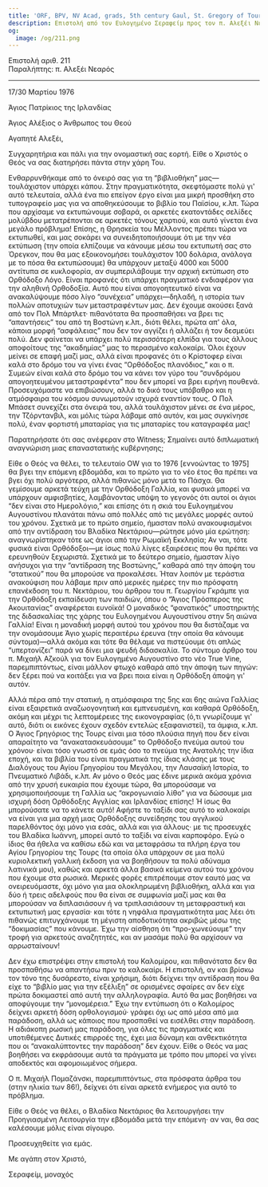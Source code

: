 ```yaml
---
title: 'ORF, BPV, NV Acad, grads, 5th century Gaul, St. Gregory of Tours'
description: Επιστολή από τον Ευλογημένο Σεραφείμ προς τον π. Αλεξέι Νεαρό.
og:
  image: /og/211.png
---
```


<div style={{textAlign:'right', fontFamily:'monospace'}}>Επιστολή αριθ. 211</div>
<div style={{textAlign:'left', fontFamily:'monospace'}}>Παραλήπτης: π. Αλεξέι Νεαρός</div>

---

17/30 Μαρτίου 1976

Άγιος Πατρίκιος της Ιρλανδίας

Άγιος Αλέξιος ο Άνθρωπος του Θεού

Αγαπητέ Αλεξέι,

Συγχαρητήρια και πάλι για την ονομαστική σας εορτή. Είθε ο Χριστός ο Θεός να σας διατηρήσει πάντα στην χάρη Του.

Ενθαρρυνθήκαμε από το όνειρό σας για τη “βιβλιοθήκη” μας—τουλάχιστον υπάρχει κάπου. Στην πραγματικότητα, σκεφτόμαστε πολύ γι' αυτό τελευταία, αλλά ένα πιο επείγον έργο είναι μια μικρή προσθήκη στο τυπογραφείο μας για να αποθηκεύσουμε το βιβλίο του Παϊσίου, κ.λπ. Τώρα που αρχίσαμε να εκτυπώνουμε σοβαρά, οι αρκετές εκατοντάδες σελίδες μολύβδου μετατρέπονται σε αρκετές τόνους χαρτιού, και αυτό γίνεται ένα μεγάλο πρόβλημα! Επίσης, η Θρησκεία του Μέλλοντος πρέπει τώρα να εκτυπωθεί, και μας σοκάρει να συνειδητοποιήσουμε ότι με την νέα εκτύπωση (την οποία ελπίζουμε να κάνουμε μέσω του εκτυπωτή σας στο Όρεγκον, που θα μας εξοικονομήσει τουλάχιστον 100 δολάρια, ανάλογα με το πόσα θα εκτυπώσουμε) θα υπάρχουν μεταξύ 4000 και 5000 αντίτυπα σε κυκλοφορία, αν συμπεριλάβουμε την αρχική εκτύπωση στο Ορθόδοξο Λόγο. Είναι προφανές ότι υπάρχει πραγματικό ενδιαφέρον για την αληθινή Ορθοδοξία. Αυτό που είναι απογοητευτικό είναι να ανακαλύψουμε πόσο λίγο “συνέχεια” υπάρχει—δηλαδή, η ιστορία των πολλών αποτυχιών των μεταστραφέντων μας. Δεν έχουμε ακούσει ξανά από τον Πολ Μπάρτλετ· πιθανότατα θα προσπαθήσει να βρει τις “απαντήσεις” του από τη Βοστώνη κ.λπ., διότι θέλει, πρώτα απ' όλα, κάποια μορφή “ασφάλειας” που δεν τον αγγίζει ή αλλάζει ή τον δεσμεύει πολύ. Δεν φαίνεται να υπάρχει πολύ περισσότερη ελπίδα για τους άλλους αποφοίτους της “ακαδημίας” μας το περασμένο καλοκαίρι. Όλοι έχουν μείνει σε επαφή μαζί μας, αλλά είναι προφανές ότι ο Κρίστοφερ είναι καλά στο δρόμο του να γίνει ένας “Ορθόδοξος πλανόδιος,” και ο π. Συμεών είναι καλά στο δρόμο του να κάνει τον γύρο του “συνδρόμου απογοητευμένου μεταστραφέντα” που δεν μπορεί να βρει ειρήνη πουθενά. Προσευχόμαστε να επιβιώσουν, αλλά το δικό τους υπόβαθρο και η ατμόσφαιρα του κόσμου συνωμοτούν ισχυρά εναντίον τους. Ο Πολ Μπάσετ συνεχίζει στα όνειρά του, αλλά τουλάχιστον μένει σε ένα μέρος, την Τζόρντανβιλ, και μόλις τώρα λάβαμε από αυτόν, και μας συγκίνησε πολύ, έναν φορτιστή μπαταρίας για τις μπαταρίες του καταγραφέα μας!

Παρατηρήσατε ότι σας ανέφεραν στο Witness; Σημαίνει αυτό διπλωματική αναγνώριση μιας επαναστατικής κυβέρνησης;

Είθε ο Θεός να θέλει, το τελευταίο OW για το 1976 [εννοώντας το 1975] θα βγει την επόμενη εβδομάδα, και το πρώτο για το νέο έτος θα πρέπει να βγει όχι πολύ αργότερα, αλλά πιθανώς μόνο μετά το Πάσχα. Θα γεμίσουμε αρκετά τεύχη με την Ορθόδοξη Γαλλία, και φυσικά μπορεί να υπάρχουν αμφισβητίες, λαμβάνοντας υπόψη το γεγονός ότι αυτοί οι άγιοι “δεν είναι στο Ημερολόγιο,” και επίσης ότι η σκιά του Ευλογημένου Αυγουστίνου πλανάται πάνω από πολλές από τις μεγάλες μορφές αυτού του χρόνου. Σχετικά με το πρώτο σημείο, ήμασταν πολύ ανακουφισμένοι από την αντίδραση του Βλαδίκα Νεκτάριου—ρώτησε μόνο μία ερώτηση: αναγνωρίστηκαν τότε ως άγιοι από την Ρωμαϊκή Εκκλησία; Αν ναι, τότε φυσικά είναι Ορθόδοξοι—με ίσως πολύ λίγες εξαιρέσεις που θα πρέπει να ερευνηθούν ξεχωριστά. Σχετικά με το δεύτερο σημείο, ήμασταν λίγο ανήσυχοι για την “αντίδραση της Βοστώνης,” καθαρά από την άποψη του “στατικού” που θα μπορούσε να προκαλέσει. Ήταν λοιπόν με τεράστια ανακούφιση που λάβαμε πριν από μερικές ημέρες την πιο πρόσφατη επανέκδοση του π. Νεκτάριου, του άρθρου του π. Γεωργίου Γκράμπε για την Ορθόδοξη εκπαίδευση των παιδιών, όπου ο “Άγιος Πρόσπερος της Ακουιτανίας” αναφέρεται ευνοϊκά! Ο μοναδικός “φανατικός” υποστηρικτής της διδασκαλίας της χάρης του Ευλογημένου Αυγουστίνου στην 5η αιώνα Γαλλία! Είναι η μοναδική μορφή αυτού του χρόνου που θα διστάζαμε να την ονομάσουμε Άγιο χωρίς περαιτέρω έρευνα (την οποία θα κάνουμε σύντομα)—αλλά ακόμα και τότε θα θέλαμε να πιστεύουμε ότι απλώς “υπερτονίζει” παρά να δίνει μια ψευδή διδασκαλία. Το σύντομο άρθρο του π. Μιχαήλ Αζκούλ για τον Ευλογημένο Αυγουστίνο στο νέο True Vine, παρεμπιπτόντως, είναι μάλλον φτωχό καθαρά από την άποψη των πηγών: δεν ξέρει πού να κοιτάξει για να βρει ποια είναι η Ορθόδοξη άποψη γι' αυτόν.

Αλλά πέρα από την στατική, η ατμόσφαιρα της 5ης και 6ης αιώνα Γαλλίας είναι εξαιρετικά αναζωογονητική και εμπνευσμένη, και καθαρά Ορθόδοξη, ακόμη και μέχρι τις λεπτομέρειες της εικονογραφίας (ό,τι γνωρίζουμε γι' αυτό, διότι οι εικόνες έχουν σχεδόν εντελώς εξαφανιστεί), τα άμφια, κ.λπ. Ο Άγιος Γρηγόριος της Τουρς είναι μια τόσο πλούσια πηγή που δεν είναι απαραίτητο να “ανακατασκευάσουμε” το Ορθόδοξο πνεύμα αυτού του χρόνου· είναι τόσο γνωστό σε εμάς όσο το πνεύμα της Ανατολής την ίδια εποχή, και τα βιβλία του είναι πραγματικά της ίδιας κλάσης με τους Διαλόγους του Αγίου Γρηγορίου του Μεγάλου, την Λαυσαϊκή Ιστορία, το Πνευματικό Λιβάδι, κ.λπ. Αν μόνο ο Θεός μας έδινε μερικά ακόμα χρόνια από την χρυσή ευκαιρία που έχουμε τώρα, θα μπορούσαμε να χρησιμοποιήσουμε τη Γαλλία ως “ακρογωνιαίο λίθο” για να δώσουμε μια ισχυρή δόση Ορθόδοξης Αγγλίας και Ιρλανδίας επίσης! Ή ίσως θα μπορούσατε να το κάνετε αυτό! Αφήστε το ταξίδι σας αυτό το καλοκαίρι να είναι για μια αρχή μιας Ορθόδοξης συνείδησης του αγγλικού παρελθόντος όχι μόνο για εσάς, αλλά και για άλλους· με τις προσευχές του Βλαδίκα Ιωάννη, μπορεί αυτό το ταξίδι να είναι καρποφόρο. Εγώ ο ίδιος θα ήθελα να καθίσω εδώ και να μεταφράσω τα πλήρη έργα του Αγίου Γρηγορίου της Τουρς (τα οποία όλα υπάρχουν σε μια πολύ κυριολεκτική γαλλική έκδοση για να βοηθήσουν τα πολύ αδύναμα λατινικά μου), καθώς και αρκετά άλλα βασικά κείμενα αυτού του χρόνου που έχουμε στα ρωσικά. Μερικές φορές επιτρέπουμε στον εαυτό μας να ονειρευόμαστε, όχι μόνο για μια ολοκληρωμένη βιβλιοθήκη, αλλά και για δύο ή τρεις αδελφούς που θα είναι σε συμφωνία μαζί μας και θα μπορούσαν να διπλασιάσουν ή να τριπλασιάσουν τη μεταφραστική και εκτυπωτική μας εργασία· και τότε η νηφάλια πραγματικότητα μας λέει ότι πιθανώς επιτυγχάνουμε τη μέγιστη αποδοτικότητα ακριβώς μέσω της “δοκιμασίας” που κάνουμε. Έχω την αίσθηση ότι “προ-χωνεύουμε” την τροφή για αρκετούς αναζητητές, και αν μασάμε πολύ θα αρχίσουν να αρρωσταίνουν!

Δεν έχω επιστρέψει στην επιστολή του Καλομίρου, και πιθανότατα δεν θα προσπαθήσω να απαντήσω πριν το καλοκαίρι. Η επιστολή, αν και βρίσκω τον τόνο της δυσάρεστο, είναι χρήσιμη, διότι δείχνει την αντίδραση που θα είχε το “βιβλίο μας για την εξέλιξη” σε ορισμένες σφαίρες αν δεν είχε πρώτα δοκιμαστεί από αυτή την αλληλογραφία. Αυτό θα μας βοηθήσει να αποφύγουμε την “μονομέρεια.” Έχω την εντύπωση ότι ο Καλομίρος δείχνει αρκετή δόση ορθολογισμού· γράφει όχι ως από μέσα από μια παράδοση, αλλά ως κάποιος που προσπαθεί να εισέλθει στην παράδοση. Η αδιάκοπη ρωσική μας παράδοση, για όλες τις πραγματικές και υποτιθέμενες Δυτικές επιρροές της, έχει μια δύναμη και ανθεκτικότητα που οι “ανακαλύπτοντες την παράδοση” δεν έχουν. Είθε ο Θεός να μας βοηθήσει να εκφράσουμε αυτά τα πράγματα με τρόπο που μπορεί να γίνει αποδεκτός και αφομοιωμένος σήμερα.

Ο π. Μιχαήλ Πομαζάνσκι, παρεμπιπτόντως, στα πρόσφατα άρθρα του (στην ηλικία των 86!), δείχνει ότι είναι αρκετά ενήμερος για αυτό το πρόβλημα.

Είθε ο Θεός να θέλει, ο Βλαδίκα Νεκτάριος θα λειτουργήσει την Προηγιασμένη Λειτουργία την εβδομάδα μετά την επόμενη· αν ναι, θα σας καλέσουμε μόλις είναι σίγουρο.

Προσευχηθείτε για εμάς.

Με αγάπη στον Χριστό,

Σεραφείμ, μοναχός